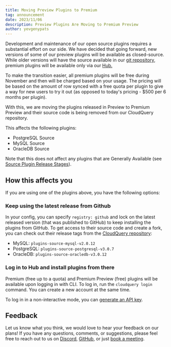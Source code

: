 ```yaml
---
title: Moving Preview Plugins to Premium
tag: announcement
date: 2023/11/06
description: Preview Plugins Are Moving to Premium Preview
author: yevgenypats
---
```



<BlogHeader/>

Development and maintenance of our open source plugins requires a substantial effort on our side. We have decided that going forward, new versions of some of our preview plugins will be available as closed-source. While older versions will have the source available in our [git repository](https://github.com/cloudquery/cloudquery), premium plugins will be available only via our [Hub.](https://hub.cloudquery.io/)

To make the transition easier, all premium plugins will be free during November and then will be charged based on your usage. The pricing will be based on the amount of row synced with a free quota per plugin to give a way for new users to try it out (as opposed to today's pricing - $500 per 6 months per plugin).

With this, we are moving the plugins released in Preview to Premium Preview and their source code is being removed from our CloudQuery repository.

This affects the following plugins:

- PostgreSQL Source
- MySQL Source
- OracleDB Source

Note that this does not affect any plugins that are Generally Available (see [Source Plugin Release Stages](/docs/plugins/sources/overview#source-plugin-release-stages)).

## How this affects you

If you are using one of the plugins above, you have the following options:

### Keep using the latest release from Github

In your config, you can specify `registry: github` and lock on the latest released version (that was published to GitHub) to keep installing the plugins from GitHub. To get access to their source code and create a fork, you can check out their release tags from the [CloudQuery repository](https://github.com/cloudquery/cloudquery):

- MySQL: `plugins-source-mysql-v2.0.12`
- PostgreSQL: `plugins-source-postgresql-v3.0.7`
- OracleDB: `plugins-source-oracledb-v3.0.12`

### Log in to Hub and install plugins from there

Premium (free up to a quota) and Premium Preview (free) plugins will be available upon logging in with CLI. To log in, run the `cloudquery login` command. You can create a new account at the same time.

To log in in a non-interactive mode, you can [generate an API key](https://cloud.cloudquery.io).

## Feedback

Let us know what you think, we would love to hear your feedback on our plans! If you have any questions, comments, or suggestions, please feel free to reach out to us on [Discord](https://cloudquery.io/discord), [GitHub](https://github.com/cloudquery/plugin-sdk-java), or just [book a meeting](https://calendar.app.google/sAXWJWxfSEjUEsBAA).
